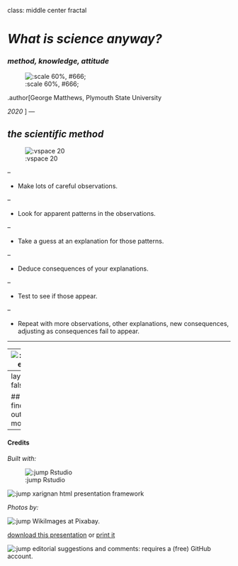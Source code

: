 class: middle center fractal

# *What is science anyway?*

### *method, knowledge, attitude*

![:scale 60%, #666;](img/01/Haeckel.jpg)


.author[George Matthews, Plymouth State University

*2020*
]
---

## *the scientific method*

![:vspace 20]()

--

- Make lots of careful observations.

--

- Look for apparent patterns in the observations.

--

- Take a guess at an explanation for those patterns.

--

- Deduce consequences of your explanations.

--

- Test to see if those appear.

--

- Repeat with more observations, other explanations, new consequences, adjusting as consequences fail to appear.

---


---
![:video](https://youtu.be/0fKBhvDjuy0)

---
layout: false

## find out more


---

#### Credits

*Built with:*

![:jump Rstudio](https://rstudio.com/products/rstudio/) 

![:jump xarignan](https://github.com/yihui/xaringan) html presentation framework 

*Photos by:*

![:jump WikiImages](https://pixabay.com/users/wikiimages-1897/) at Pixabay.


[download this presentation](./pdf/01-slides.pdf) or [print it](./pdf/01-handout-print.pdf)

![:jump editorial suggestions and comments](https://github.com/gwmatthews/philosophy-slideshows/issues): requires a (free) GitHub account.


